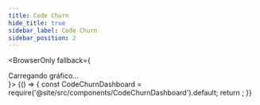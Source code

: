 ```yaml
---
title: Code Churn
hide_title: true
sidebar_label: Code Churn
sidebar_position: 2
---
```



<BrowserOnly fallback={<div>Carregando gráfico...</div>}>
  {() => {
    const CodeChurnDashboard = require('@site/src/components/CodeChurnDashboard').default;
    return <CodeChurnDashboard repo="polaris-python-api" />;
  }}
</BrowserOnly>

